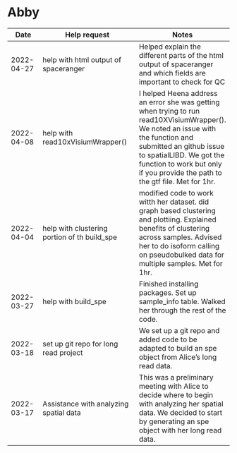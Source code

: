 # Abby

| Date | Help request | Notes |
| ---- | ------------ | ----- |
| 2022-04-27 | help with html output of spaceranger | Helped explain the different parts of the html output of spaceranger and which fields are important to check for QC |
| 2022-04-08 | help with read10xVisiumWrapper() | I helped Heena address an error she was getting when trying to run read10XVisiumWrapper(). We noted an issue with the function and submitted an github issue to spatialLIBD. We got the function to work but only if you provide the path to the gtf file. Met for 1hr. |
| 2022-04-04 | help with clustering portion of th build_spe | modified code to work witth her dataset. did graph based clustering and plottiing. Explained benefits of clustering across samples. Advised her to do isoform calling on pseudobulked data for multiple samples. Met for 1hr. |
| 2022-03-27 | help with build_spe | Finished installing packages. Set up sample_info table. Walked her through the rest of the code. |
| 2022-03-18 | set up git repo for long read project | We set up a git repo and added code to be adapted to build an spe object from Alice's long read data. |
| 2022-03-17 | Assistance with analyzing spatial data | This was a preliminary meeting with Alice to decide where to begin with analyzing her spatial data. We decided to start by generating an spe object with her long read data. |

